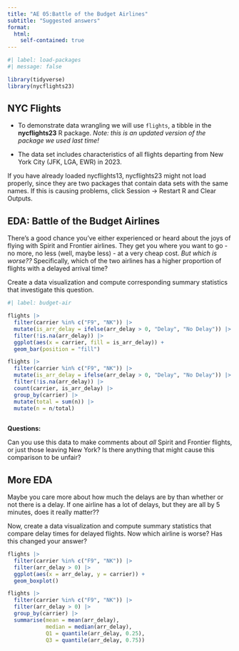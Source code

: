```yaml
---
title: "AE 05:Battle of the Budget Airlines"
subtitle: "Suggested answers"
format:
  html:
    self-contained: true
---
```


```r
#| label: load-packages
#| message: false

library(tidyverse)
library(nycflights23)
```

## NYC Flights

-   To demonstrate data wrangling we will use `flights`, a tibble in the **nycflights23** R package.
    *Note: this is an updated version of the package we used last time!*

-   The data set includes characteristics of all flights departing from New York City (JFK, LGA, EWR) in 2023.

::: callout-caution
If you have already loaded nycflights13, nycflights23 might not load properly, since they are two packages that contain data sets with the same names.
If this is causing problems, click Session -\> Restart R and Clear Outputs.
:::

## EDA: Battle of the Budget Airlines

There's a good chance you've either experienced or heard about the joys of flying with Spirit and Frontier airlines.
They get you where you want to go - no more, no less (well, maybe less) - at a very cheap cost.
*But which is worse??* Specifically, which of the two airlines has a higher proportion of flights with a delayed arrival time?

Create a data visualization and compute corresponding summary statistics that investigate this question.

```r
#| label: budget-air

flights |> 
  filter(carrier %in% c("F9", "NK")) |> 
  mutate(is_arr_delay = ifelse(arr_delay > 0, "Delay", "No Delay")) |>
  filter(!is.na(arr_delay)) |> 
  ggplot(aes(x = carrier, fill = is_arr_delay)) +
  geom_bar(position = "fill")
```

```r
flights |> 
  filter(carrier %in% c("F9", "NK")) |> 
  mutate(is_arr_delay = ifelse(arr_delay > 0, "Delay", "No Delay")) |>
  filter(!is.na(arr_delay)) |> 
  count(carrier, is_arr_delay) |>
  group_by(carrier) |>
  mutate(total = sum(n)) |>
  mutate(n = n/total)
  
```

**Questions:**

Can you use this data to make comments about *all* Spirit and Frontier flights, or just those leaving New York?
Is there anything that might cause this comparison to be unfair?

## More EDA

Maybe you care more about how much the delays are by than whether or not there is a delay.
If one airline has a lot of delays, but they are all by 5 minutes, does it really matter??

Now, create a data visualization and compute summary statistics that compare delay times for delayed flights.
Now which airline is worse?
Has this changed your answer?

```r
flights |> 
  filter(carrier %in% c("F9", "NK")) |> 
  filter(arr_delay > 0) |> 
  ggplot(aes(x = arr_delay, y = carrier)) +
  geom_boxplot()
```

```r
flights |> 
  filter(carrier %in% c("F9", "NK")) |> 
  filter(arr_delay > 0) |> 
  group_by(carrier) |>
  summarise(mean = mean(arr_delay), 
            median = median(arr_delay),
            Q1 = quantile(arr_delay, 0.25),
            Q3 = quantile(arr_delay, 0.75))
```
